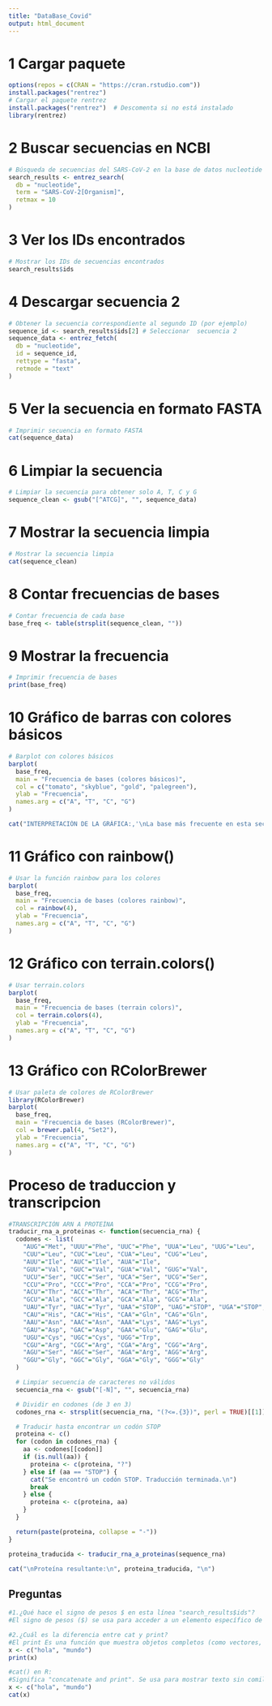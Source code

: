 ```yaml
---
title: "DataBase_Covid"
output: html_document
---
```


# 1 Cargar paquete
```r
options(repos = c(CRAN = "https://cran.rstudio.com"))
install.packages("rentrez")
# Cargar el paquete rentrez
install.packages("rentrez")  # Descomenta si no está instalado
library(rentrez)
```

# 2 Buscar secuencias en NCBI
```r
# Búsqueda de secuencias del SARS-CoV-2 en la base de datos nucleotide
search_results <- entrez_search(
  db = "nucleotide",
  term = "SARS-CoV-2[Organism]",
  retmax = 10
)
```

# 3 Ver los IDs encontrados
```r
# Mostrar los IDs de secuencias encontrados
search_results$ids
```

# 4 Descargar secuencia 2
```r
# Obtener la secuencia correspondiente al segundo ID (por ejemplo)
sequence_id <- search_results$ids[2] # Seleccionar  secuencia 2
sequence_data <- entrez_fetch(
  db = "nucleotide",
  id = sequence_id,
  rettype = "fasta",
  retmode = "text"
)
```

# 5 Ver la secuencia en formato FASTA
```r
# Imprimir secuencia en formato FASTA
cat(sequence_data)
```

# 6 Limpiar la secuencia
```r
# Limpiar la secuencia para obtener solo A, T, C y G
sequence_clean <- gsub("[^ATCG]", "", sequence_data)
```

# 7  Mostrar la secuencia limpia
```r
# Mostrar la secuencia limpia
cat(sequence_clean)
```

# 8 Contar frecuencias de bases
```r
# Contar frecuencia de cada base
base_freq <- table(strsplit(sequence_clean, ""))
```

# 9 Mostrar la frecuencia
```r
# Imprimir frecuencia de bases
print(base_freq)
```

# 10 Gráfico de barras con colores básicos
```r
# Barplot con colores básicos
barplot(
  base_freq,
  main = "Frecuencia de bases (colores básicos)",
  col = c("tomato", "skyblue", "gold", "palegreen"),
  ylab = "Frecuencia",
  names.arg = c("A", "T", "C", "G")
)
```
```r
cat("INTERPRETACIÓN DE LA GRÁFICA:,'\nLa base más frecuente en esta secuencia fue 'G'. En segundo lugar, la que más veces aparece es 'A', depués 'C' y la que menos se repite es 'T'")
```


# 11 Gráfico con rainbow()
```r
# Usar la función rainbow para los colores
barplot(
  base_freq,
  main = "Frecuencia de bases (colores rainbow)",
  col = rainbow(4),
  ylab = "Frecuencia",
  names.arg = c("A", "T", "C", "G")
)
```

# 12 Gráfico con terrain.colors()
```r
# Usar terrain.colors
barplot(
  base_freq,
  main = "Frecuencia de bases (terrain colors)",
  col = terrain.colors(4),
  ylab = "Frecuencia",
  names.arg = c("A", "T", "C", "G")
)
```

# 13 Gráfico con RColorBrewer
```r
# Usar paleta de colores de RColorBrewer
library(RColorBrewer)
barplot(
  base_freq,
  main = "Frecuencia de bases (RColorBrewer)",
  col = brewer.pal(4, "Set2"),
  ylab = "Frecuencia",
  names.arg = c("A", "T", "C", "G")
)
```
# Proceso de traduccion y transcripcion
```r
#TRANSCRIPCIÓN ARN A PROTEÍNA
traducir_rna_a_proteinas <- function(secuencia_rna) {
  codones <- list(
    "AUG"="Met", "UUU"="Phe", "UUC"="Phe", "UUA"="Leu", "UUG"="Leu",
    "CUU"="Leu", "CUC"="Leu", "CUA"="Leu", "CUG"="Leu",
    "AUU"="Ile", "AUC"="Ile", "AUA"="Ile",
    "GUU"="Val", "GUC"="Val", "GUA"="Val", "GUG"="Val",
    "UCU"="Ser", "UCC"="Ser", "UCA"="Ser", "UCG"="Ser",
    "CCU"="Pro", "CCC"="Pro", "CCA"="Pro", "CCG"="Pro",
    "ACU"="Thr", "ACC"="Thr", "ACA"="Thr", "ACG"="Thr",
    "GCU"="Ala", "GCC"="Ala", "GCA"="Ala", "GCG"="Ala",
    "UAU"="Tyr", "UAC"="Tyr", "UAA"="STOP", "UAG"="STOP", "UGA"="STOP",
    "CAU"="His", "CAC"="His", "CAA"="Gln", "CAG"="Gln",
    "AAU"="Asn", "AAC"="Asn", "AAA"="Lys", "AAG"="Lys",
    "GAU"="Asp", "GAC"="Asp", "GAA"="Glu", "GAG"="Glu",
    "UGU"="Cys", "UGC"="Cys", "UGG"="Trp",
    "CGU"="Arg", "CGC"="Arg", "CGA"="Arg", "CGG"="Arg",
    "AGU"="Ser", "AGC"="Ser", "AGA"="Arg", "AGG"="Arg",
    "GGU"="Gly", "GGC"="Gly", "GGA"="Gly", "GGG"="Gly"
  )

  # Limpiar secuencia de caracteres no válidos
  secuencia_rna <- gsub("[-N]", "", secuencia_rna)

  # Dividir en codones (de 3 en 3)
  codones_rna <- strsplit(secuencia_rna, "(?<=.{3})", perl = TRUE)[[1]]

  # Traducir hasta encontrar un codón STOP
  proteina <- c()
  for (codon in codones_rna) {
    aa <- codones[[codon]]
    if (is.null(aa)) {
      proteina <- c(proteina, "?")
    } else if (aa == "STOP") {
      cat("Se encontró un codón STOP. Traducción terminada.\n")
      break
    } else {
      proteina <- c(proteina, aa)
    }
  }

  return(paste(proteina, collapse = "-"))
}

proteina_traducida <- traducir_rna_a_proteinas(sequence_rna)

cat("\nProteína resultante:\n", proteina_traducida, "\n")
```

## Preguntas
```r
#1.¿Qué hace el signo de pesos $ en esta línea "search_results$ids"?
#El signo de pesos ($) se usa para acceder a un elemento específico de una lista en R. Aquí, search_results es una lista con varias partes, y $ids accede a uno de los elementos de esa lista

#2.¿Cuál es la diferencia entre cat y print?
#El print Es una función que muestra objetos completos (como vectores, listas, data frames, etc.). Muestra la estructura del objeto (con comillas, saltos de línea, tipo de datos, etc.)
x <- c("hola", "mundo")
print(x)

#cat() en R:
#Significa "concatenate and print". Se usa para mostrar texto sin comillas, ni estructura de objeto. No agrega saltos de línea automáticos (se tienen que poner con \n)
x <- c("hola", "mundo")
cat(x)
```


